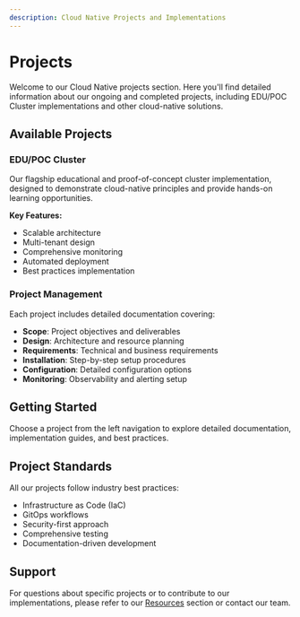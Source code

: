 ```yaml
---
description: Cloud Native Projects and Implementations
---
```


# Projects

Welcome to our Cloud Native projects section. Here you'll find detailed information about our ongoing and completed projects, including EDU/POC Cluster implementations and other cloud-native solutions.

## Available Projects

### EDU/POC Cluster
Our flagship educational and proof-of-concept cluster implementation, designed to demonstrate cloud-native principles and provide hands-on learning opportunities.

**Key Features:**
- Scalable architecture
- Multi-tenant design
- Comprehensive monitoring
- Automated deployment
- Best practices implementation

### Project Management
Each project includes detailed documentation covering:
- **Scope**: Project objectives and deliverables
- **Design**: Architecture and resource planning
- **Requirements**: Technical and business requirements
- **Installation**: Step-by-step setup procedures
- **Configuration**: Detailed configuration options
- **Monitoring**: Observability and alerting setup

## Getting Started

Choose a project from the left navigation to explore detailed documentation, implementation guides, and best practices.

## Project Standards

All our projects follow industry best practices:
- Infrastructure as Code (IaC)
- GitOps workflows
- Security-first approach
- Comprehensive testing
- Documentation-driven development

## Support

For questions about specific projects or to contribute to our implementations, please refer to our [Resources](/resources) section or contact our team.

